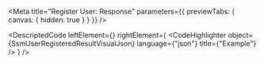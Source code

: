 
<Meta title="Register User: Response" parameters={{ previewTabs: { canvas: { hidden: true } } }} />

<DescriptedCode
  leftElement={<SsmUserRegisteredResultDesc />}
  rightElement={
    <CodeHighlighter
      object={SsmUserRegisteredResultVisualJson}
      language={"json"}
      title={"Example"}
    />
  }
/>
